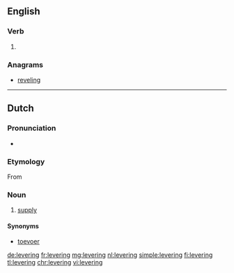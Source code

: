 ==English==

===Verb===
{{head|en}}

# {{present participle of|lever|lang=en}}

===Anagrams===
* [[reveling#English|reveling]]

----

==Dutch==

===Pronunciation===
* {{audio|Nl-levering.ogg|Audio|lang=nl}}
{{hyphenation|le|ve|ring|lang=nl}}
===Etymology===
From {{suffix|leveren|ing|lang=nl}}
===Noun===
{{nl-noun|f|-en|leveringetje|dim2=leverinkje}}
# [[supply]]

====Synonyms====
* [[toevoer]]

[[de:levering]]
[[fr:levering]]
[[mg:levering]]
[[nl:levering]]
[[simple:levering]]
[[fi:levering]]
[[tl:levering]]
[[chr:levering]]
[[vi:levering]]